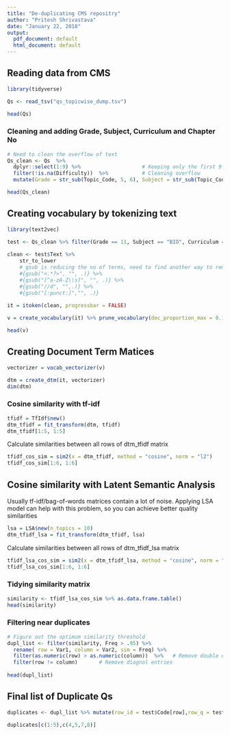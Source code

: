 ```yaml
---
title: "De-duplicating CMS repositry"
author: "Pritesh Shrivastava"
date: "January 22, 2018"
output:
  pdf_document: default
  html_document: default
---
```


## Reading data from CMS

```r
library(tidyverse)

Qs <- read_tsv("qs_topicwise_dump.tsv")

head(Qs)
```

### Cleaning and adding Grade, Subject, Curriculum and Chapter No 

```r
# Need to clean the overflow of text
Qs_clean <- Qs  %>%
  dplyr::select(1:9) %>%                    # Keeping only the first 9 columns
  filter(!is.na(Difficulty))  %>%           # Cleaning overflow
  mutate(Grade = str_sub(Topic_Code, 5, 6), Subject = str_sub(Topic_Code, 1, 3), Curriculum = str_sub(Topic_Code, 8, 10), Ch_No = str_sub(Topic_Code, 12, 13))

head(Qs_clean)

```


## Creating vocabulary by tokenizing text

```r
library(text2vec)

test <- Qs_clean %>% filter(Grade == 11, Subject == "BIO", Curriculum == "CBS", Ch_No =="05")
  
clean <- test$Text %>%
    str_to_lower
    # gsub is reducing the no of terms, need to find another way to remove unnecessary characters
    #{gsub("<.*?>", "", .)} %>%
    #{gsub("[^a-zA-Z\\s]", "", .)} %>% 
    #{gsub("//d", "",.)} %>%
    #{gsub("[:punct:]","", .)}
    
it = itoken(clean, progressbar = FALSE)

v = create_vocabulary(it) %>% prune_vocabulary(doc_proportion_max = 0.1, term_count_min = 3)

head(v)
```

## Creating Document Term Matices

```r
vectorizer = vocab_vectorizer(v)

dtm = create_dtm(it, vectorizer)
dim(dtm)

```

### Cosine similarity with tf-idf

```r
tfidf = TfIdf$new()
dtm_tfidf = fit_transform(dtm, tfidf)
dtm_tfidf[1:5, 1:5]
```

Calculate similarities between all rows of dtm_tfidf matrix

```r
tfidf_cos_sim = sim2(x = dtm_tfidf, method = "cosine", norm = "l2")
tfidf_cos_sim[1:6, 1:6]

```

## Cosine similarity with Latent Semantic Analysis

Usually tf-idf/bag-of-words matrices contain a lot of noise. Applying LSA model can help with this problem, so you can achieve better quality similarities

```r
lsa = LSA$new(n_topics = 10)
dtm_tfidf_lsa = fit_transform(dtm_tfidf, lsa)
```

Calculate similarities between all rows of dtm_tfidf_lsa matrix

```r
tfidf_lsa_cos_sim = sim2(x = dtm_tfidf_lsa, method = "cosine", norm = "l2")
tfidf_lsa_cos_sim[1:6, 1:6]

```

### Tidying similarity matrix

```r
similarity <- tfidf_lsa_cos_sim %>% as.data.frame.table()
head(similarity)

```

### Filtering near duplicates

```r
# Figure out the optimum similarity threshold
dupl_list <- filter(similarity, Freq > .95) %>%
  rename( row = Var1, column = Var2, sim = Freq) %>% 
  filter(as.numeric(row) > as.numeric(column))  %>%   # Remove double entries
  filter(row != column)       # Remove diagnol entries
  
head(dupl_list)
```

## Final list of Duplicate Qs

```r
duplicates <- dupl_list %>% mutate(row_id = test$Code[row],row_q = test$Text[row], row_status = test$Status[row],col_id = test$Code[column],  col_q = test$Text[column], col_status = test$Status[column])

duplicates[c(1:5),c(4,5,7,8)]

```

